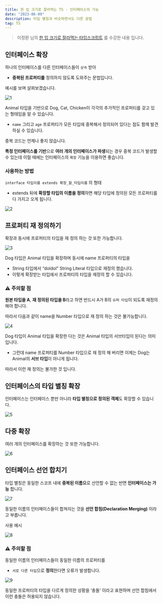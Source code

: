 ```yaml
---
title: 한 입 크기로 잘라먹는 TS - 인터페이스의 기능
date: "2023-06-09"
description: 타입 별칭과 비슷하면서도 다른 문법
tag: TS
---
```


> 이정환 님의 [한 입 크기로 잘라먹는 타입스크립트](https://www.inflearn.com/course/%ED%95%9C%EC%9E%85-%ED%81%AC%EA%B8%B0-%ED%83%80%EC%9E%85%EC%8A%A4%ED%81%AC%EB%A6%BD%ED%8A%B8/) 를 수강한 내용 입니다.

## 인터페이스 확장

하나의 인터페이스를 다른 인터페이스들이 `상속` 받아

-   **중복된 프로퍼티를** 정의하지 않도록 도와주는 문법입니다.

예시를 보며 살펴보겠습니다.

![1](https://github.com/Choi-HyunHo/hyunho-gatsby-blog/assets/87301268/c9aaa4ab-144d-4218-9a60-2e4d322cd70c)

Animal 타입을 기반으로 Dog, Cat, Chicken이 각각의 추가적인 프로퍼티를 갖고 있는 형태임을 알 수 있습니다.

-   `name` 그리고 `age` 프로퍼티가 모든 타입에 중복해서 정의되어 있다는 점도 함께 발견하실 수 있습니다.

중복 코드는 언제나 좋지 않습니다.

**특정 인터페이스를 기반**으로 **여러 개의 인터페이스가 파생**되는 경우 중복 코드가 발생할 수 있는데 이럴 때에는 인터페이스의 `확장` 기능을 이용하면 좋습니다.

### 사용하는 방법

`interface 타입이름 extends 확장_할_타입이름` 의 형태

-   extends 뒤에 **확장할 타입의 이름을 정의**하면 해당 타입에 정의된 모든 프로퍼티를 다 가지고 오게 됩니다.

![2](https://github.com/Choi-HyunHo/hyunho-gatsby-blog/assets/87301268/58a44ab3-d2df-4cdb-b058-af36a5590abc)

## 프로퍼티 재 정의하기

확장과 동시에 프로퍼티의 타입을 재 정의 하는 것 또한 가능합니다.

![3](https://github.com/Choi-HyunHo/hyunho-gatsby-blog/assets/87301268/67d13c66-a129-4506-a990-83e85ca5e39d)

Dog 타입은 Animal 타입을 확장하며 동시에 name 프로퍼티의 타입을

-   String 타입에서 “doldol” String Literal 타입으로 재정의 했습니다.
-   이렇게 확장받는 타입에서 프로퍼티의 타입을 재정의 할 수 있습니다.

### ⚠️ 주의할 점

**원본 타입을 A**, **재 정의된 타입을 B**라고 하면 반드시 A가 B의 `슈퍼 타입`이 되도록 재정의 해야 합니다.

따라서 다음과 같이 name을 Number 타입으로 재 정의 하는 것은 불가능합니다.

![4](https://github.com/Choi-HyunHo/hyunho-gatsby-blog/assets/87301268/afc40c8d-c92b-4d2f-83d0-be8c5ddf7839)

Dog 타입이 Animal 타입을 확장한 다는 것은 Animal 타입의 서브타입이 된다는 의미입니다.

-   그런데 name 프로퍼티를 Number 타입으로 재 정의 해 버리면 이제는 Dog는 Animal의 **서브 타입**이 아니게 됩니다.

따라서 이런 재 정의는 불가한 것 입니다.

## 인터페이스의 타입 별칭 확장

인터페이스는 인터페이스 뿐만 아니라 **타입 별칭으로 정의된 객체**도 확장할 수 있습니다.

![5](https://github.com/Choi-HyunHo/hyunho-gatsby-blog/assets/87301268/e284e36a-d7cf-409d-ad4e-6cb7620a9cd8)

## 다중 확장

여러 개의 인터페이스를 확장하는 것 또한 가능합니다.

![6](https://github.com/Choi-HyunHo/hyunho-gatsby-blog/assets/87301268/4444635d-8096-4faa-9b6f-b6d9e29eb1d7)

## 인터페이스 선언 합치기

타입 별칭은 동일한 스코프 내에 **중복된 이름으**로 선언할 수 없는 반면 **인터페이스는 가능** 합니다.

![7](https://github.com/Choi-HyunHo/hyunho-gatsby-blog/assets/87301268/10d73c12-3d53-430c-8921-6e827a4f5aaf)

동일한 이름의 인터페이스들이 합쳐지는 것을 **선언 합침(Declaration Merging)** 이라고 부릅니다.

사용 예시

![8](https://github.com/Choi-HyunHo/hyunho-gatsby-blog/assets/87301268/cd85101d-262f-4baf-b573-61887dfb9cdd)

### ⚠️ 주의할 점

동일한 이름의 인터페이스들이 동일한 이름의 프로퍼티를

-   `서로 다른 타입`으로 **정의**한다면 오류가 발생합니다.

![9](https://github.com/Choi-HyunHo/hyunho-gatsby-blog/assets/87301268/651411e7-2b4d-4c0f-bd7b-e7529f2620b7)

동일한 프로퍼티의 타입을 다르게 정의한 상황을 ‘충돌’ 이라고 표현하며 선언 합침에서 이런 충돌은 허용되지 않습니다.
